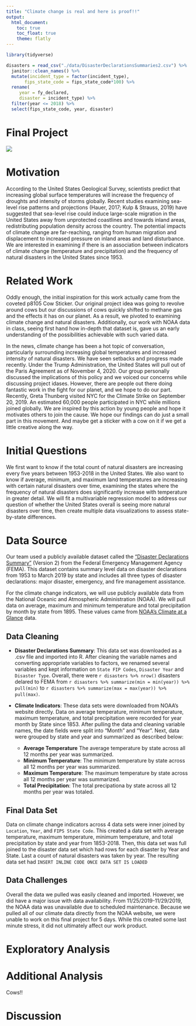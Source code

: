 ```yaml
---
title: "Climate change is real and here is proof!!"
output: 
  html_document:
    toc: true
    toc_float: true
    theme: flatly
---
```


```r
library(tidyverse)

disasters = read_csv("./data/DisasterDeclarationsSummaries2.csv") %>% 
  janitor::clean_names() %>% 
  mutate(incident_type = factor(incident_type), 
       fips_state_code = fips_state_code*100) %>% 
  rename(
     year = fy_declared, 
     disaster = incident_type) %>% 
  filter(year <= 2018) %>% 
  select(fips_state_code, year, disaster) 
```

# Final Project 

![](http://giphygifs.s3.amazonaws.com/media/rozlnqOWqxqA8/giphy.gif)

# Motivation
According to the United States Geological Survey, scientists predict that increasing global surface temperatures will increase the frequency of droughts and intensity of storms globally. Recent studies examining sea-level rise patterns and projections (Hauer, 2017; Kulp & Strauss, 2019) have suggested that sea-level rise could induce large-scale migration in the United States away from unprotected coastlines and towards inland areas, redistributing population density across the country. The potential impacts of climate change are far-reaching, ranging from human migration and displacement to increased pressure on inland areas and land disturbance. We are interested in examining if there is an association between indicators of climate change (temperature and precipitation) and the frequency of natural disasters in the United States since 1953.

# Related Work
Oddly enough, the initial inspiration for this work actually came from the coveted p8105 Cow Sticker. Our original project idea was going to revolve around cows but our discussions of cows quickly shifted to methane gas and the effects it has on our planet. As a result, we pivoted to examining climate change and natural disasters. Additionally, our work with NOAA data in class, seeing first hand how in-depth that dataset is, gave us an early understanding of the possibilities achievable with such varied data. 

In the news, climate change has been a hot topic of conversation, particularly surrounding increasing global temperatures and increased intensity of natural disasters. We have seen setbacks and progress made recently. Under the Trump Administration, the United States will pull out of the Paris Agreement as of November 4, 2020. Our group personally discussed the implications of this policy and we voiced our concerns while discussing project idases. However, there are people out there doing fantastic work in the fight for our planet, and we hope to do our part. Recently, Greta Thunberg visited NYC for the Climate Strike on September 20, 2019. An estimated 60,000 people participated in NYC while millions joined globally. We are inspired by this action by young people and hope it motivates others to join the cause. We hope our findings can do just a small part in this movement. And maybe get a sticker with a cow on it if we get a little creative along the way.

# Initial Questions
We first want to know if the total count of natural disasters are increasing every five years between 1953-2018 in the United States. We also want to know if average, minimum, and maximum land temperatures are increasing with certain natural disasters over time, examining the states where the frequency of natural disasters does significantly increase with temperature in greater detail. We will fit a multivariable regression model to address our question of whether the United States overall is seeing more natural disasters over time, then create multiple data visualizations to assess state-by-state differences.

# Data Source
Our team used a publicly available dataset called the ["Disaster Declarations Summary"](https://www.fema.gov/media-library/assets/documents/28318) (Version 2) from the Federal Emergency Management Agency (FEMA). This dataset contains summary level data on disaster declarations from 1953 to March 2019 by state and includes all three types of disaster declarations: major disaster, emergency, and fire 
management assistance. 

For the climate change indicators, we will use publicly available data from the National Oceanic and Atmospheric Administration (NOAA). We will pull data on average, maximum and minimum temperature and total precipitation by month by state from 1895. These values came from [NOAA's Climate at a Glance](https://www.ncdc.noaa.gov/cag/national/mapping/) data.

## Data Cleaning
* **Disaster Declarations Summary**: This data set was downloaded as a .csv file and imported into R. After cleaning the variable names and converting appropriate variables to factors, we renamed several variables and kept information on `State FIP Codes`, `Disaster Year` and `Disaster Type`. Overall, there were `r disasters %>% nrow()` disasters delared to FEMA from `r disasters %>% summarize(min = min(year)) %>% pull(min)` to `r disasters %>% summarize(max = max(year)) %>% pull(max)`. 

* **Climate Indicators**: These data sets were downloaded from NOAA's website directly. Data on average temperature, minimum temperature, maximum temperature, and total precipitation were recorded for year month by State since 1853. After pulling the data and cleaning variable names, the date fields were split into "Month" and "Year". Next, data were grouped by state and year and summarized as described below: 
  + **Average Temperature** The average temperature by state across all 12 months per year was summarized. 
  + **Minimum Temperature**: The minimum temperature by state across all 12 months per year was summarized. 
  + **Maximum Temperature**: The maximum temperature by state across all 12 months per year was summarized. 
  + **Total Precipitation**: The total precipationa by state across all 12 months per year was totaled. 
  
## Final Data Set
Data on climate change indicators across 4 data sets were inner joined by `Location`, `Year`, and `FIPS State Code`. This created a data set with average temperature, maximum temperature, minimum temperature, and total precipitation by state and year from 1853-2018. Then, this data set was full joined to the disaster data set which had rows for each disaster by Year and State. Last a count of natural disasters was taken by year. The resulting data set had `INSERT INLINE CODE ONCE DATA SET IS LOADED`


## Data Challenges
Overall the data we pulled was easily cleaned and imported. However, we did have a major issue with data availability. From 11/25/2019-11/29/2019, the NOAA data was unavailable due to scheduled maintenance. Because we pulled all of our climate data directly from the NOAA website, we were unable to work on this final project for 5 days. While this created some last minute stress, it did not ultimately affect our work product.  

# Exploratory Analysis

# Additional Analysis 
Cows!!

# Discussion

